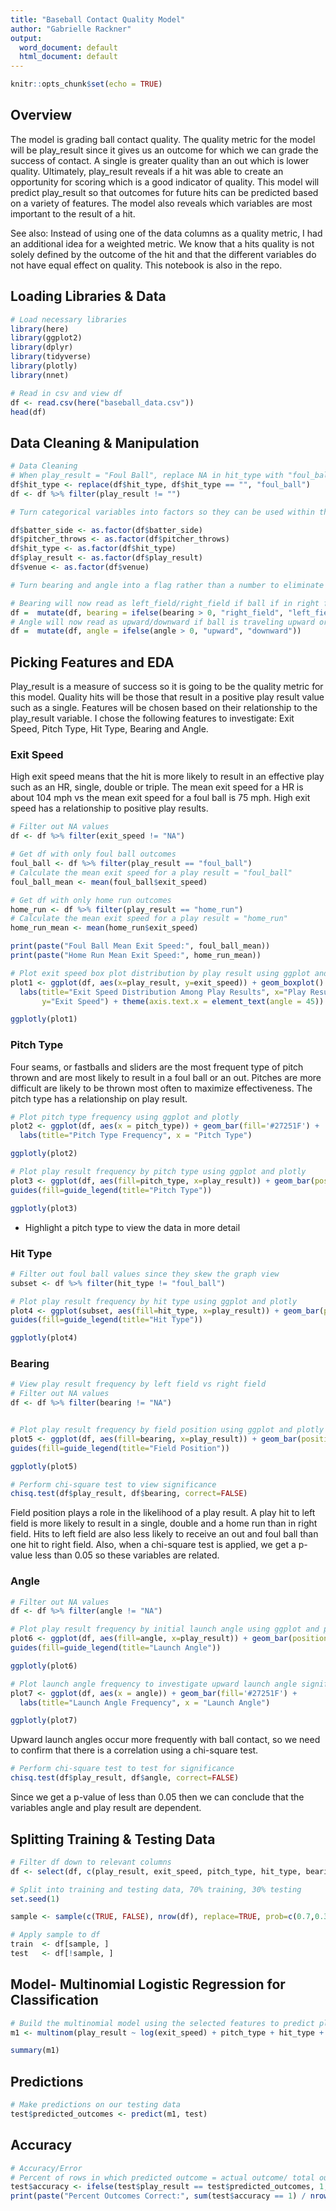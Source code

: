 ---
title: "Baseball Contact Quality Model"
author: "Gabrielle Rackner"
output:
  word_document: default
  html_document: default
---

```{r setup, include=FALSE}
knitr::opts_chunk$set(echo = TRUE)
```

## Overview

The model is grading ball contact quality. The quality metric for the model will be play_result since it gives us an outcome for which we can grade the success of contact. A single is greater quality than an out which is lower quality. Ultimately, play_result reveals if a hit was able to create an opportunity for scoring which is a good indicator of quality. This model will predict play_result so that outcomes for future hits can be predicted based on a variety of features. The model also reveals which variables are most important to the result of a hit. 

See also: Instead of using one of the data columns as a quality metric, I had an additional idea for a weighted metric. We know that a hits quality is not solely defined by the outcome of the hit and that the different variables do not have equal effect on quality. This notebook is also in the repo. 

## Loading Libraries & Data

```{r, results='hide'}
# Load necessary libraries
library(here)
library(ggplot2)
library(dplyr)
library(tidyverse)
library(plotly)
library(nnet)

# Read in csv and view df
df <- read.csv(here("baseball_data.csv"))
head(df)
```

## Data Cleaning & Manipulation

```{r, results='hide'}
# Data Cleaning
# When play_result = "Foul Ball", replace NA in hit_type with "foul_ball"
df$hit_type <- replace(df$hit_type, df$hit_type == "", "foul_ball")
df <- df %>% filter(play_result != "")

# Turn categorical variables into factors so they can be used within the model

df$batter_side <- as.factor(df$batter_side)
df$pitcher_throws <- as.factor(df$pitcher_throws)
df$hit_type <- as.factor(df$hit_type)
df$play_result <- as.factor(df$play_result)
df$venue <- as.factor(df$venue)

# Turn bearing and angle into a flag rather than a number to eliminate having to work with negative values and simplify the model.

# Bearing will now read as left_field/right_field if ball if in right field or not
df =  mutate(df, bearing = ifelse(bearing > 0, "right_field", "left_field"))
# Angle will now read as upward/downward if ball is traveling upward or not
df =  mutate(df, angle = ifelse(angle > 0, "upward", "downward"))

```

## Picking Features and EDA

Play_result is a measure of success so it is going to be the quality metric for this model. Quality hits will be those that result in a positive play result value such as a single. Features will be chosen based on their relationship to the play_result variable. I chose the following features to investigate: Exit Speed, Pitch Type, Hit Type, Bearing and Angle.

### Exit Speed

High exit speed means that the hit is more likely to result in an effective play such as an HR, single, double or triple. The mean exit speed for a HR is about 104 mph vs the mean exit speed for a foul ball is 75 mph. High exit speed has a relationship to positive play results.

```{r, echo=FALSE}
# Filter out NA values
df <- df %>% filter(exit_speed != "NA")

# Get df with only foul ball outcomes
foul_ball <- df %>% filter(play_result == "foul_ball")
# Calculate the mean exit speed for a play result = "foul_ball"
foul_ball_mean <- mean(foul_ball$exit_speed)

# Get df with only home run outcomes
home_run <- df %>% filter(play_result == "home_run")
# Calculate the mean exit speed for a play result = "home_run"
home_run_mean <- mean(home_run$exit_speed)                  

print(paste("Foul Ball Mean Exit Speed:", foul_ball_mean))
print(paste("Home Run Mean Exit Speed:", home_run_mean))
```

```{r, echo=FALSE}
# Plot exit speed box plot distribution by play result using ggplot and plotly
plot1 <- ggplot(df, aes(x=play_result, y=exit_speed)) + geom_boxplot() +
  labs(title="Exit Speed Distribution Among Play Results", x="Play Result",
       y="Exit Speed") + theme(axis.text.x = element_text(angle = 45))

ggplotly(plot1)
```

### Pitch Type

Four seams, or fastballs and sliders are the most frequent type of pitch thrown and are most likely to result in a foul ball or an out. Pitches are more difficult are likely to be thrown most often to maximize effectiveness. The pitch type has a relationship on play result.

```{r, echo=FALSE}
# Plot pitch type frequency using ggplot and plotly
plot2 <- ggplot(df, aes(x = pitch_type)) + geom_bar(fill='#27251F') +
  labs(title="Pitch Type Frequency", x = "Pitch Type")

ggplotly(plot2)

```

```{r, echo=FALSE}
# Plot play result frequency by pitch type using ggplot and plotly
plot3 <- ggplot(df, aes(fill=pitch_type, x=play_result)) + geom_bar(position="dodge") + labs(title = "Play Result Frequency by Pitch Type", x = "Play Result") + theme(axis.text.x = element_text(angle = 45)) +
guides(fill=guide_legend(title="Pitch Type"))

ggplotly(plot3)

```
* Highlight a pitch type to view the data in more detail

### Hit Type

```{r, echo=FALSE}
# Filter out foul ball values since they skew the graph view
subset <- df %>% filter(hit_type != "foul_ball")

# Plot play result frequency by hit type using ggplot and plotly
plot4 <- ggplot(subset, aes(fill=hit_type, x=play_result)) + geom_bar(position="dodge") + labs(title = "Play Result Frequency by Hit Type", x = "Play Result") + theme(axis.text.x = element_text(angle = 45)) +
guides(fill=guide_legend(title="Hit Type"))

ggplotly(plot4)

```

### Bearing

```{r, echo=FALSE}
# View play result frequency by left field vs right field
# Filter out NA values
df <- df %>% filter(bearing != "NA")


# Plot play result frequency by field position using ggplot and plotly
plot5 <- ggplot(df, aes(fill=bearing, x=play_result)) + geom_bar(position="dodge") + labs(title = "Play Result Frequency by Bearing", x = "Play Result") + theme(axis.text.x = element_text(angle = 45)) +
guides(fill=guide_legend(title="Field Position"))

ggplotly(plot5)

```
```{r, echo=FALSE}
# Perform chi-square test to view significance
chisq.test(df$play_result, df$bearing, correct=FALSE)

```

Field position plays a role in the likelihood of a play result. A play hit to left field is more likely to result in a single, double and a home run than in right field. Hits to left field are also less likely to receive an out and foul ball than one hit to right field. Also, when a chi-square test is applied, we get a p-value less than 0.05 so these variables are related.

### Angle

```{r, echo=FALSE}
# Filter out NA values
df <- df %>% filter(angle != "NA")

# Plot play result frequency by initial launch angle using ggplot and plotly
plot6 <- ggplot(df, aes(fill=angle, x=play_result)) + geom_bar(position="dodge") + labs(title = "Play Result Frequency by Angle", x = "Play Result") + theme(axis.text.x = element_text(angle = 45)) +
guides(fill=guide_legend(title="Launch Angle"))

ggplotly(plot6)
```
```{r, echo=FALSE}
# Plot launch angle frequency to investigate upward launch angle significance
plot7 <- ggplot(df, aes(x = angle)) + geom_bar(fill='#27251F') +
  labs(title="Launch Angle Frequency", x = "Launch Angle")

ggplotly(plot7)

```

Upward launch angles occur more frequently with ball contact, so we need to confirm that there is a correlation using a chi-square test.

```{r, echo=FALSE}
# Perform chi-square test to test for significance
chisq.test(df$play_result, df$angle, correct=FALSE)

```

Since we get a p-value of less than 0.05 then we can conclude that the variables angle and play result are dependent.

## Splitting Training & Testing Data

```{r}
# Filter df down to relevant columns
df <- select(df, c(play_result, exit_speed, pitch_type, hit_type, bearing, angle))

# Split into training and testing data, 70% training, 30% testing
set.seed(1)

sample <- sample(c(TRUE, FALSE), nrow(df), replace=TRUE, prob=c(0.7,0.3))

# Apply sample to df
train  <- df[sample, ]
test   <- df[!sample, ]

```

## Model- Multinomial Logistic Regression for Classification
```{r, results='hide'}
# Build the multinomial model using the selected features to predict play result
m1 <- multinom(play_result ~ log(exit_speed) + pitch_type + hit_type + bearing + angle, data=train)

summary(m1)
```

## Predictions

```{r}
# Make predictions on our testing data
test$predicted_outcomes <- predict(m1, test)

```

## Accuracy

```{r, echo=FALSE}
# Accuracy/Error
# Percent of rows in which predicted outcome = actual outcome/ total outcomes
test$accuracy <- ifelse(test$play_result == test$predicted_outcomes, 1, 0)
print(paste("Percent Outcomes Correct:", sum(test$accuracy == 1) / nrow(test), "%"))
```




